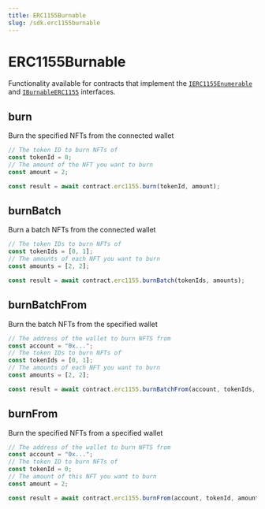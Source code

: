 ```yaml
---
title: ERC1155Burnable
slug: /sdk.erc1155burnable
---
```


# ERC1155Burnable

Functionality available for contracts that implement the
[`IERC1155Enumerable`](/contracts/IERC1155Enumerable) and
[`IBurnableERC1155`](/contracts/IBurnableERC1155)
interfaces.

## burn

Burn the specified NFTs from the connected wallet

```javascript
// The token ID to burn NFTs of
const tokenId = 0;
// The amount of the NFT you want to burn
const amount = 2;

const result = await contract.erc1155.burn(tokenId, amount);
```

## burnBatch

Burn a batch NFTs from the connected wallet

```javascript
// The token IDs to burn NFTs of
const tokenIds = [0, 1];
// The amounts of each NFT you want to burn
const amounts = [2, 2];

const result = await contract.erc1155.burnBatch(tokenIds, amounts);
```

## burnBatchFrom

Burn the batch NFTs from the specified wallet

```javascript
// The address of the wallet to burn NFTS from
const account = "0x...";
// The token IDs to burn NFTs of
const tokenIds = [0, 1];
// The amounts of each NFT you want to burn
const amounts = [2, 2];

const result = await contract.erc1155.burnBatchFrom(account, tokenIds, amounts);
```

## burnFrom

Burn the specified NFTs from a specified wallet

```javascript
// The address of the wallet to burn NFTS from
const account = "0x...";
// The token ID to burn NFTs of
const tokenId = 0;
// The amount of this NFT you want to burn
const amount = 2;

const result = await contract.erc1155.burnFrom(account, tokenId, amount);
```
